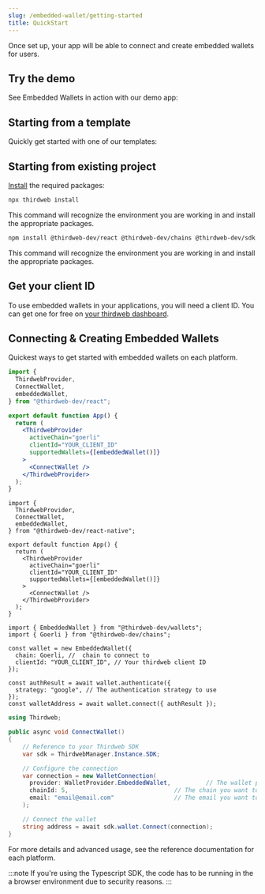 ```yaml
---
slug: /embedded-wallet/getting-started
title: QuickStart
---
```



Once set up, your app will be able to connect and create embedded wallets for users.

## Try the demo

See Embedded Wallets in action with our demo app:

<QuickstartCard
  name="CatAttack: Embedded Wallet Demo App"
  link="https://catattack.thirdweb.com"
  image="/assets/wallets/embedded-wallet.svg"
/>

## Starting from a template

Quickly get started with one of our templates:

<QuickstartCard
  name="Embedded + Smart Wallet Starter Kit"
  link="https://github.com/thirdweb-example/embedded-smart-wallet"
  image="/assets/wallets/embedded-wallet.svg"
/>

## Starting from existing project

[Install](/cli/install) the required packages:

<Tabs>
  <TabItem value="cli" label="thirdweb CLI">
  <div>

```bash
npx thirdweb install
```

This command will recognize the environment you are working in and install the appropriate packages.

</div>
</TabItem>
  <TabItem value="npm" label="npm">
  <div>

```bash
npm install @thirdweb-dev/react @thirdweb-dev/chains @thirdweb-dev/sdk ethers@5^
```

This command will recognize the environment you are working in and install the appropriate packages.

</div>
</TabItem>
</Tabs>

## Get your client ID

To use embedded wallets in your applications, you will need a client ID. You can get one for free on [your thirdweb dashboard](https://thirdweb.com/create-api-key).

## Connecting & Creating Embedded Wallets

Quickest ways to get started with embedded wallets on each platform.

<Tabs>
  <TabItem value="react" label="React">
        <div>

```jsx
import {
  ThirdwebProvider,
  ConnectWallet,
  embeddedWallet,
} from "@thirdweb-dev/react";

export default function App() {
  return (
    <ThirdwebProvider
      activeChain="goerli"
      clientId="YOUR_CLIENT_ID"
      supportedWallets={[embeddedWallet()]}
    >
      <ConnectWallet />
    </ThirdwebProvider>
  );
}
```

</div>
  </TabItem>
  <TabItem value="react-native" label="React Native">
  <div>

```tsx
import {
  ThirdwebProvider,
  ConnectWallet,
  embeddedWallet,
} from "@thirdweb-dev/react-native";

export default function App() {
  return (
    <ThirdwebProvider
      activeChain="goerli"
      clientId="YOUR_CLIENT_ID"
      supportedWallets={[embeddedWallet()]}
    >
      <ConnectWallet />
    </ThirdwebProvider>
  );
}
```

</div>
  </TabItem>
  <TabItem value="typescript" label="TypeScript">
    <div>

```tsx
import { EmbeddedWallet } from "@thirdweb-dev/wallets";
import { Goerli } from "@thirdweb-dev/chains";

const wallet = new EmbeddedWallet({
  chain: Goerli, //  chain to connect to
  clientId: "YOUR_CLIENT_ID", // Your thirdweb client ID
});

const authResult = await wallet.authenticate({
  strategy: "google", // The authentication strategy to use
});
const walletAddress = await wallet.connect({ authResult });
```

</div>

  </TabItem>
  <TabItem value="unity" label="Unity">
    <div>

```c#
using Thirdweb;

public async void ConnectWallet()
{
    // Reference to your Thirdweb SDK
    var sdk = ThirdwebManager.Instance.SDK;

    // Configure the connection
    var connection = new WalletConnection(
      provider: WalletProvider.EmbeddedWallet,          // The wallet provider you want to connect to (Required)
      chainId: 5,                              // The chain you want to connect to (Required)
      email: "email@email.com"                 // The email you want to authenticate with (Required)
    );

    // Connect the wallet
    string address = await sdk.wallet.Connect(connection);
}
```

</div>

  </TabItem>
</Tabs>

For more details and advanced usage, see the reference documentation for each platform.

:::note
If you're using the Typescript SDK, the code has to be running in the a browser environment due to security reasons.
:::
